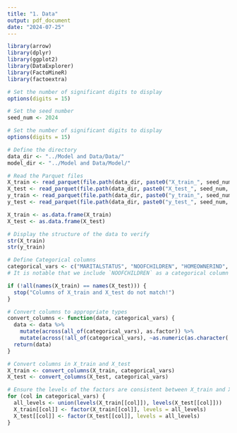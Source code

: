 ```yaml
---
title: "1. Data"
output: pdf_document
date: "2024-07-25"
---
```

```r
library(arrow)
library(dplyr)
library(ggplot2)
library(DataExplorer)
library(FactoMineR)
library(factoextra)
```

```r
# Set the number of significant digits to display
options(digits = 15)

# Set the seed number
seed_num <- 2024

# Set the number of significant digits to display
options(digits = 15)

# Define the directory
data_dir <- "../Model and Data/Data/"
model_dir <- "../Model and Data/Model/"

# Read the Parquet files
X_train <- read_parquet(file.path(data_dir, paste0("X_train_", seed_num, ".parquet")))
X_test <- read_parquet(file.path(data_dir, paste0("X_test_", seed_num, ".parquet")))
y_train <- read_parquet(file.path(data_dir, paste0("y_train_", seed_num, ".parquet")))
y_test <- read_parquet(file.path(data_dir, paste0("y_test_", seed_num, ".parquet")))

X_train <- as.data.frame(X_train)
X_test <- as.data.frame(X_test)

# Display the structure of the data to verify
str(X_train)
str(y_train)
```

```r
# Define Categorical columns
categorical_vars <- c("MARITALSTATUS", "NOOFCHILDREN", "HOMEOWNERIND", "VEHICLE_LEFTORRIGHTHANDDRIVE", "DRIVER1_LICENCETYPE", "DRIVER2_LICENCETYPE", "DRIVER3_LICENCETYPE", "DRIVER4_LICENCETYPE", "DRIVER1_OTHERVEHICLEOWNEDIND", "DRIVER2_OTHERVEHICLEOWNEDIND", "DRIVER3_OTHERVEHICLEOWNEDIND", "DRIVER4_OTHERVEHICLEOWNEDIND", "MONTHLYPAYMENTSIND", "VEHICLE_USE_TYPE", "VEHICLEOVERNIGHTLOCATION", "VEHICLE_OWNERSHIP", "VEHICLE_MODIFIEDIND", "VEHICLE_BODYTYPE", "VEHICLE_FUELTYPE", "VEHICLE_TRANSMISSIONTYPE", "INDICATOR_NRCONVICTIONS_RECENT", "INDICATOR_CLAIMSCOUNT_RECENT")
# It is notable that we include `NOOFCHILDREN` as a categorical column

if (!all(names(X_train) == names(X_test))) {
  stop("Columns of X_train and X_test do not match!")
}

# Convert columns to appropriate types
convert_columns <- function(data, categorical_vars) {
  data <- data %>%
    mutate(across(all_of(categorical_vars), as.factor)) %>%
    mutate(across(!all_of(categorical_vars), ~as.numeric(as.character(.))))
  return(data)
}

# Convert columns in X_train and X_test
X_train <- convert_columns(X_train, categorical_vars)
X_test <- convert_columns(X_test, categorical_vars)

# Ensure the levels of the factors are consistent between X_train and X_test
for (col in categorical_vars) {
  all_levels <- union(levels(X_train[[col]]), levels(X_test[[col]]))
  X_train[[col]] <- factor(X_train[[col]], levels = all_levels)
  X_test[[col]] <- factor(X_test[[col]], levels = all_levels)
}

```

